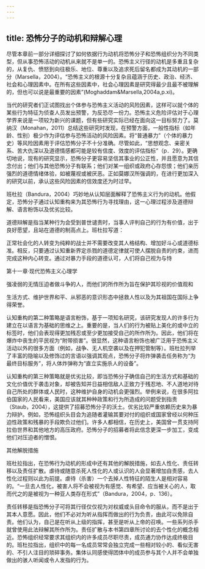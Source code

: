 ```yaml
---
---
---
```

title: 恐怖分子的动机和辩解心理
---



尽管本章前一部分详细探讨了如何依据行为动机将恐怖分子和恐怖组织分为不同类型，但从事恐怖活动的动机从来就不是单一的。恐怖主义行径的动机是多重且复杂的，从复仇、愤怒到向往极乐、地位、尊重以及追求死后留名都成为其动机的一部分（Marsella，2004）。“恐怖主义的根源十分复杂且蕴涵于历史、政治、经济、社会和心理因素中。在所有这些因素中，社会心理因素是研究得最少且最不被理解的，但也可以说是最重要的因素”(Moghaddam&Marsella,2004a,p.xi)。

当代的研究者们正试图找出个体参与恐怖主义活动的风险因素，这样可以就个体的某些行为特征为侦查人员发出预警，为反恐尽一份力。恐怖主义危险评估对于心理学界来说是一项较为新兴的课题，但有些研究实际已经在面向这一目标努力了。莫纳汉（Monahan，2011）总结这些研究时发现，在预警方面，一般性指标（如年龄、性别）极少作为评估参与恐怖活动的风险因素。将“普通暴力”（个体的暴力史）等风险因素用于评估恐怖分子不十分准确。尽管如此，“思想观念、亲密关系、苦大仇深以及道德情感都可能是较有信度、效度的评估指标”（p．29）。更确切地说，现有的研究显示，恐怖分子更容易坚信其事业的公正性，并且愿意为其信念付出；他们与其他恐怖分子有联系；他们对某一组织或政府心存怨恨；他们亲历强烈的道德情绪体验，如被蔑视或被厌恶。正如莫娜汉所强调的，在进行更加深入的研究以前，承认这些风险因素的信效度还为时过早。

班杜拉（Bandura，2004）巧妙地从认知层面解释了恐怖主义行为的动机。他假定，恐怖分子通过认知重构来为其恐怖行为寻找理由，这一心理过程涉及道德辩解、语言粉饰以及优劣比较。

道德辩解是指当某种行为会受到普世谴责时，当事人评判自己的行为有价值，出于良好愿望，且站在道德的制高点上。班杜拉写道：

正常社会化的人转变为纯粹的战士并不需要改变其人格结构、增加好斗心或道德标准。相反，只要通过认知重新界定杀戮的道德定律就可使人摆脱自责的约束，进而完成这种内心转变。通过对暴力手段的道德认可，人们将自己视为与恃

第十一章·现代恐怖主义心理学

强凌弱的无情压迫者做斗争的人，而他们的所作所为旨在保护其珍视的价值观和

生活方式、维护世界和平、从邪恶的意识形态中拯救人性以及为其祖国在国际上争得荣誉。

认知重构的第二种策略是语言粉饰，基于一项知名研究，该研究发现人的许多行为建立在以语言为基础的思维之上。重要的是，当人们的行为被贴上美化的或中立的标签时，他们会表现得更加残忍或至少更加接受自己的所作所为。因此，他们将在爆炸中丧生的平民视为“附带损害”。很显然，这种语言粉饰也被广泛用于恐怖主义活动以外的很多方面（例如，战争、无人机空袭以及在押犯管制等）。班杜拉列举了丰富的隐喻以及修饰过的言语以强调其观点，恐怖分子将炸弹袭击任务称为“为最终目标服务”，将人体炸弹称为“直立实施杀人的设备”。

认知重构的第三种策略就是优劣比较，即当恐怖分子确信自己的生活方式和基础的文化价值优于袭击对象，却被告知并日益相信敌人正致力于残忍地、不人道地对待自己所处的群体或人民时，这种维护自身的动机会更强烈。举例来说，在很多阿拉伯国家的人民看来，美国应该就其种种政策和行为所造成的问题受到指责（Staub，2004），这提供了招募恐怖分子的沃土。优劣比较严重依赖历史来为暴力辩护。例如，恐怖组织头目会为追随者灌输其要对付的组织或国家曾经以何种压迫性政策和残暴的手段欺负过他们。许多人都相信，在历史上，美国曾一贯支持阿拉伯世界和其他地方的高压政府。恐怖分子的招募者将此信念更深一步加工，变成他们对压迫者的憎恨。

其他解脱措施

班杜拉指出，在恐怖行为动机的形成中还有其他的解脱措施，如去人性化、责任转移以及责任扩散。虐待或随意杀死人性化的人或认识的人会显著增加自责感，去人性化过程则以此为前提。虐待（杀害）一个去掉人性特征的陌生人是相对容易的。“一旦去人性化，被害人将不会被视为有感觉、有希望、应当被关心的人，取而代之的是被视为一种亚人类存在形式”（Bandura，2004，p．136）。

责任转移是指恐怖分子可将其行径仅仅视为对权威或头目命令的服从，而不是出于其本人意愿。因此，他们不必对为听从指挥而做出的行为负责，由此可以免除自责。他们认为，自己是在听从上级的指挥，甚至是听从上帝的召唤。一些系列杀手就曾使用此法辩解其所作所为。责任扩散与本书第四章所讨论的去个性化的概念相近。恐怖组织经常要求其组织内的许多成员尽职尽责，成员通力协作达成终极目的。班杜拉指出，组织中的每一名成员常常会独立完成一些相对较小的、看似无害的、不引人注目的琐碎事务。集体认同感使得团体中的成员参与其个人并不会单独做出的骇人听闻或令人发指的行为。